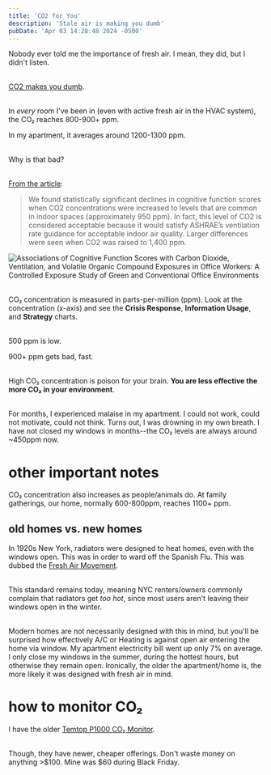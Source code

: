 ```yaml
---
title: 'CO2 for You'
description: 'Stale air is making you dumb'
pubDate: 'Apr 03 14:28:48 2024 -0500'
---
```


Nobody ever told me the importance of fresh air. I mean, they did, but I didn't listen. 

\
[CO2 makes you dumb](https://ehp.niehs.nih.gov/doi/10.1289/ehp.1510037).


\
In _every_ room I've been in (even with active fresh air in the HVAC system), the CO₂ reaches 800-900+ ppm.

In my apartment, it averages around 1200-1300 ppm.

\
Why is that bad?

\
[From the article](https://ehp.niehs.nih.gov/doi/10.1289/ehp.1510037):
> We found statistically significant declines in cognitive function scores when CO2 concentrations were increased to levels that are common in indoor spaces (approximately 950 ppm). In fact, this level of CO2 is considered acceptable because it would satisfy ASHRAE’s ventilation rate guidance for acceptable indoor air quality. Larger differences were seen when CO2 was raised to 1,400 ppm. 

<Image src={co2} alt="Associations of Cognitive Function Scores with Carbon Dioxide, Ventilation, and Volatile Organic Compound Exposures in Office Workers: A Controlled Exposure Study of Green and Conventional Office Environments" />

\
CO₂ concentration is measured in parts-per-million (ppm). Look at the concentration (x-axis) and see the **Crisis Response**, **Information Usage**, and **Strategy** charts. 

\
500 ppm is low. 

900+ ppm gets bad, fast.

\
High CO₂ concentration is poison for your brain. **You are less effective the more CO₂ in your environment**. 

\
For months, I experienced malaise in my apartment. I could not work, could not motivate, could not think. Turns out, I was drowning in my own breath. I have not closed my windows in months--the CO₂ levels are always around ~450ppm now.

# other important notes 

CO₂ concentration also increases as people/animals do. At family gatherings, our home, normally 600-800ppm, reaches 1100+ ppm.

## old homes vs. new homes
In 1920s New York, radiators were designed to heat homes, even with the windows open. This was in order to ward off the Spanish Flu. This was dubbed the [Fresh Air Movement](https://www.nytimes.com/2016/03/13/realestate/radiators-steam-heat-temperature-control.html). 

\
This standard remains today, meaning NYC renters/owners commonly complain that radiators get *too hot*, since most users aren't leaving their windows open in the winter. 

\
Modern homes are not necessarily designed with this in mind, but you'll be surprised how effectively A/C or Heating is against open air entering the home via window. My apartment electricity bill went up only 7% on average. I only close my windows in the summer, during the hottest hours, but otherwise they remain open. Ironically, the older the apartment/home is, the more likely it was designed with fresh air in mind. 

# how to monitor CO₂ 
I have the older [Temtop P1000 CO₂ Monitor](https://www.airdetectortools.com/products/temtop-p1000-co2-air-quality-monitor-pm2-5-pm10-tabletop). 

\
Though, they have newer, cheaper offerings. Don't waste money on anything >$100. Mine was $60 during Black Friday.
